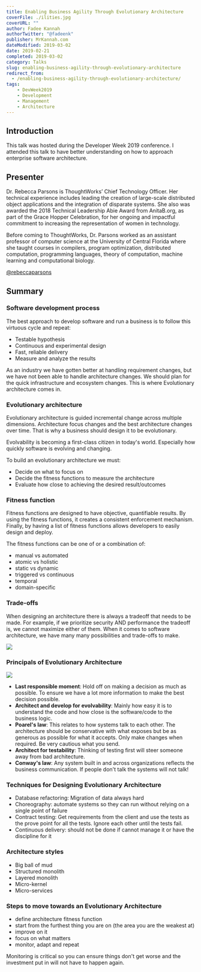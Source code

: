 ---
title: Enabling Business Agility Through Evolutionary Architecture
coverFile: ./ilities.jpg
coverURL: ""
author: Fadee Kannah
authorTwitter: "@fadeenk"
publisher: MrKannah.com
dateModified: 2019-03-02
date: 2019-02-21
completed: 2019-03-02
category: Talks
slug: enabling-business-agility-through-evolutionary-architecture
redirect_from:
  - /enabling-business-agility-through-evolutionary-architecture/
tags:
    - DevWeek2019
    - Development
    - Management
    - Architecture
---

## Introduction

This talk was hosted during the Developer Week 2019 conference. I attended this talk to have better understanding on how to approach enterprise software architecture. 
  
## Presenter
Dr. Rebecca Parsons is ThoughtWorks’ Chief Technology Officer. Her technical experience includes leading the creation of large-scale distributed object applications and the integration of disparate systems. She also was awarded the 2018 Technical Leadership Abie Award from AnitaB.org, as part of the Grace Hopper Celebration, for her ongoing and impactful commitment to increasing the representation of women in technology.

Before coming to ThoughtWorks, Dr. Parsons worked as an assistant professor of computer science at the University of Central Florida where she taught courses in compilers, program optimization, distributed computation, programming languages, theory of computation, machine learning and computational biology.

[@rebeccaparsons](https://twitter.com/rebeccaparsons)

## Summary

### Software development process
The best approach to develop software and run a business is to follow this virtuous cycle and repeat:
- Testable hypothesis
- Continuous and experimental design
- Fast, reliable delivery
- Measure and analyze the results

As an industry we have gotten better at handling requirement changes, but we have not been able to handle architecture changes. We should plan for the quick infrastructure and ecosystem changes. This is where Evolutionary architecture comes in.

### Evolutionary architecture
Evolutionary architecture is guided incremental change across multiple dimensions. Architecture focus changes and the best architecture changes over time. That is why a business should design it to be evolutionary.

Evolvability is becoming a first-class citizen in today's world. Especially how quickly software is evolving and changing.

To build an evolutionary architecture we must:
- Decide on what to focus on 
- Decide the fitness functions to measure the architecture
- Evaluate how close to achieving the desired result/outcomes

### Fitness function
Fitness functions are designed to have objective, quantifiable results. By using the fitness functions, it creates a consistent enforcement mechanism. Finally, by having a list of fitness functions allows developers to easily design and deploy.

The fitness functions can be one of or a combination of:
- manual vs automated
- atomic vs holistic
- static vs dynamic
- triggered vs continuous
- temporal
- domain-specific

### Trade-offs
When designing an architecture there is always a tradeoff that needs to be made. For example, if we prioritize security AND performance the tradeoff is, we cannot maximize either of them. When it comes to software architecture, we have many many possibilities and trade-offs to make.

![](./ilities.jpg)

### Principals of Evolutionary Architecture
![](./principles.jpg)
- **Last responsible moment**: Hold off on making a decision as much as possible. To ensure we have a lot more information to make the best decision possible.
- **Architect and develop for evolvability**: Mainly how easy it is to understand the code and how close is the software/code to the business logic.
- **Poarel's law**: This relates to how systems talk to each other. The architecture should be conservative with what exposes but be as generous as possible for what it accepts. Only make changes when required. Be very cautious what you send.
- **Architect for testability**: Thinking of testing first will steer someone away from bad architecture.
- **Conway's law**: Any system built in and across organizations reflects the business communication. If people don't talk the systems will not talk!

### Techniques for Designing Evolutionary Architecture
- Database refactoring: Migration of data always hard
- Choreography: automate systems so they can run without relying on a single point of failure
- Contract testing: Get requirements from the client and use the tests as the prove point for all the tests. Ignore each other until the tests fail.
- Continuous delivery: should not be done if cannot manage it or have the discipline for it

### Architecture styles
- Big ball of mud
- Structured monolith
- Layered monolith
- Micro-kernel
- Micro-services

### Steps to move towards an Evolutionary Architecture
- define architecture fitness function
- start from the furthest thing you are on (the area you are the weakest at)
- improve on it
- focus on what matters
- monitor, adapt and repeat

Monitoring is critical so you can ensure things don't get worse and the investment put in will not have to happen again.

